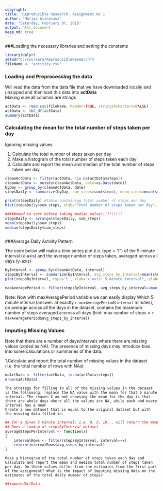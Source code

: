 ```yaml
---
copyright:
title: 'Reproducible Research: Assignment No 1'
author: "Mariya Atanasova"
date: "Saturday, February 07, 2015"
output: html_document
keep_md: true
---
```

###Loading the necessary libraries and setting the constants
```r
library(dplyr)
setwd("C:/coursera/ReproducibleResearch")
fileName <- "activity.csv"
```

### Loading and Preprocessing the data 
Will read the data from the data file that we have downloaded locally and unzipped and then load this data into **actData**   
Making sure all columns are strings 

```r
actData <- read.csv(fileName, header=TRUE, stringsAsFactors=FALSE)
actData <- tbl_df(actData)
summary(actData)
```

### Calculating the mean for the total number of steps taken per day 
Ignoring missing values

1. Calculate the total number of steps taken per day
2. Make a histogram of the total number of steps taken each day
3. Calculate and report the mean and median of the total number of steps taken per day

```r
cleanActData <- filter(actData, !is.na(actData$steps))
cleanActData <- mutate(cleanActData, date=as.Date(date))
byDay <- group_by(cleanActData, date)
stepsDaily <- summarize(byDay, sum_steps=sum(steps), mean_steps=mean(steps))

print(stepsDaily) #table containing total number of steps per day
hist(stepsDaily$sum_steps, xlab="Total number of steps taken per day", main="Histogram: Total number of steps")

#####need to sort bofore taking median value!!!!!!!!!!
stepsDaily <- arrange(stepsDaily, sum_steps)
mean(stepsDaily$sum_steps)
median(stepsDaily$sum_steps)
                 
```

###Average Daily Activity Pattern 

The code below will make a time series plot (i.e. type = "l") of the 5-minute interval (x-axis) and the average number of steps taken, averaged across all days (y-axis)



```r

byInterval <- group_by(cleanActData, interval)
stepsByInterval <- summarize(byInterval, avg_steps_by_interval=mean(steps))
plot(stepsByInterval, type='l', xlab="x-axis: 5-minute interval", ylab="y-axis: Average number of steps taken accross all days")

maxAveragePeriod <- filter(stepsByInterval, avg_steps_by_interval==max(avg_steps_by_interval))
```

Note: Now with maxAveragePeriod variable we can easily display Which 5-minute interval (answer: at exactly `r maxAveragePeriod$interval` minutes), on average across all the days in the dataset, contains the maximum number of steps averaged accross all days (hint: max number of steps =  `r maxAveragePeriod$avg_steps_by_interval `)


### Imputing Missing Values

Note that there are a number of days/intervals where there are missing values (coded as NA). The presence of missing days may introduce bias into some calculations or summaries of the data.

1.Calculate and report the total number of missing values in the dataset (i.e. the total number of rows with NAs)

```r
naActData <- filter(actData, is.na(actData$steps))
nrow(naActData)
```


    The strategy for filling in all of the missing values in the dataset is the following: replace the NA value with the mean for that 5 minute interval. The reason I am not choosing the mean for the day is that there are whole days where all the values are NA, while each and every interval has a mean
    Create a new dataset that is equal to the original dataset but with the missing data filled in.
    
```r
## for a given 5 minute interval: i.e. 0, 5, 10... will return the mean of the steps per that interval.
## Does a lookup at stepsByInterval dataset
averageStepsPerInterval <- function(x)
{
    intervalRows <- filter(stepsByInterval, interval==x)
    return(intervalRows$avg_steps_by_interval)    
}


```

    Make a histogram of the total number of steps taken each day and Calculate and report the mean and median total number of steps taken per day. Do these values differ from the estimates from the first part of the assignment? What is the impact of imputing missing data on the estimates of the total daily number of steps?



```r
##imputedActData


```